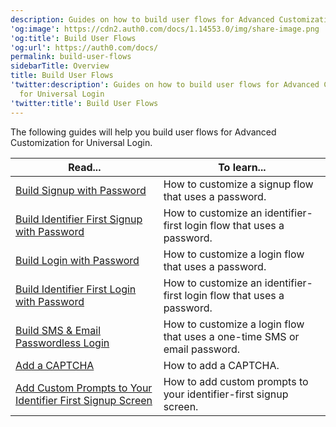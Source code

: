 ```yaml
---
description: Guides on how to build user flows for Advanced Customization for Universal Login
'og:image': https://cdn2.auth0.com/docs/1.14553.0/img/share-image.png
'og:title': Build User Flows
'og:url': https://auth0.com/docs/
permalink: build-user-flows
sidebarTitle: Overview
title: Build User Flows
'twitter:description': Guides on how to build user flows for Advanced Customization
  for Universal Login
'twitter:title': Build User Flows
---
```

The following guides will help you build user flows for Advanced Customization for <Tooltip tip="Universal Login: Your application redirects to Universal Login, hosted on Auth0's Authorization Server, to verify a user's identity." cta="View Glossary" href="/glossary?term=Universal+Login">Universal Login</Tooltip>.

<table class="table"><thead>
<tr>
<th><strong>Read...</strong></th>
<th><strong>To learn...</strong></th>
</tr>
</thead>
<tbody>
<tr>
<td><a href="/customize/login-pages/advanced-customizations/build-user-flows/signup-password">Build Signup with Password</a></td>
<td>How to customize a signup flow that uses a password.</td>
</tr>
<tr>
<td><a href="/customize/login-pages/advanced-customizations/build-user-flows/id-first-signup">Build Identifier First Signup with Password</a></td>
<td>How to customize an identifier-first login flow that uses a password.</td>
</tr>
<tr>
<td><a href="/customize/login-pages/advanced-customizations/build-user-flows/login-password">Build Login with Password</a></td>
<td>How to customize a login flow that uses a password.</td>
</tr>
<tr>
<td><a href="/customize/login-pages/advanced-customizations/build-user-flows/id-first-login">Build Identifier First Login with Password</a></td>
<td>How to customize an identifier-first login flow that uses a password.</td>
</tr>
<tr>
<td><a href="/customize/login-pages/advanced-customizations/build-user-flows/sms-email-passwordless">Build SMS &amp; Email Passwordless Login</a></td>
<td>How to customize a login flow that uses a one-time SMS or email password.</td>
</tr>
<tr>
<td><a href="/customize/login-pages/advanced-customizations/build-user-flows/add-a-captcha">Add a CAPTCHA</a></td>
<td>How to add a CAPTCHA.</td>
</tr>
<tr>
<td><a href="/customize/login-pages/advanced-customizations/build-user-flows/add-custom-prompts-to-your-identifier-first-signup-screen">Add Custom Prompts to Your Identifier First Signup Screen</a></td>
<td>How to add custom prompts to your identifier-first signup screen.</td>
</tr>
</tbody>
</table>